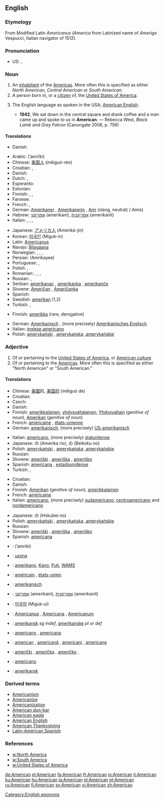 {{see|american}}
{{wikipedia|dab=American}}
==English==

===Etymology===
From Modified Latin ''Americanus'' (''America'' from Latinized name of  ''Amerigo'' Vespucci, Italian navigator of 1512).

===Pronunciation===
* US: {{SAMPA|/@"mEr@k@n/}}, {{IPA|/ə'mɛɹɪkən/}}

===Noun===
{{en-noun}}

# An [[inhabitant]] of the [[America]]s. More often this is specified as either ''North American'', ''Central American'' or ''South American.''
# A person born in, or a [[citizen]] of, the [[United States of America]].
# {{rare}} The English language as spoken in the USA; [[American English]].
#* '''1942''', We sat down in the central square and drank coffee and a man came up and spoke to us in '''American'''. — Rebecca West, ''Black Lamb and Grey Falcon'' (Canongate 2006, p. 756)

====Translations====
{{trans-top|inhabitant of the Americas}}
* Danish: {{t+|da|amerikaner|c}}
{{trans-mid}}
{{trans-bottom}}

{{trans-top|person born in or citizen of the USA}}
* Arabic: {{Arab|[[امريكي]]}} (’amrīki)
* Chinese: [[美国人]] (měiguó-rén)
* Croatian: {{t+|hr|Amerikanac|m}}, {{t+|hr|Amerikanka|f}}
* Danish: {{t+|da|amerikaner|c}}
* Dutch: {{t+|nl|Amerikaan|m}}, {{t-|nl|Amerikaanse|f}}
* Esperanto: {{t-|eo|usonano|xs=Esperanto}}
* Estonian: {{t-|et|ameeriklane}}
* Finnish: {{t+|fi|amerikkalainen}}, {{t-|fi|yhdysvaltalainen}}, {{t+|fi|jenkki}}
* Faroese: {{t-|fo|amerikanari|m|xs=Faroese}}
* French: {{t+|fr|Américain|m}}, {{t-|fr|Américaine|f}}
* German: [[Amerikaner]] {{m}}, [[Amerikanerin]] {{f}}, [[Ami]] {{m}} (slang, neutral) ({{plural}} Amis)
* Hebrew: [[אמריקני]] {{m}} (amerikani), [[אמריקנית]] {{f}} (amerikanit)
* Italian: {{t+|it|americano|m}}, {{t+|it|americana|f}}, {{t+|it|statunitense|m|f}},
{{trans-mid}}
* Japanese: [[アメリカ人]] (Ameriká-jin)
* Korean: [[미국인]] (Miguk-in)
* Latin: [[Americanus]]
* Navajo: [[Bilagáana]]
* Norwegian: {{t+|no|amerikaner|m}}, {{t-|no|amerikanerinne|f}}, {{t-|no|amerikanere|m|p}}, {{t-|no|amerikanerinner|f|p}}
* Persian: {{FAchar|[[آمریکای]]}} (Amrikayee)
* Portuguese: {{t+|pt|americano|m}}, {{t-|pt|americana|f}}
* Polish: {{t+|pl|Amerykanin|m}}, {{t+|pl|Amerykanka|f}}
* Romanian: {{t+|ro|american|m}}, {{t-|ro|americancă|f}}, {{t-|ro|americani|m|p}}, {{t-|ro|americance|f|p}}
* Russian: {{t+|ru|американец|m|tr=amerikánets|sc=Cyrl}}, {{t+|ru|американка|f|tr=amerikánka|sc=Cyrl}}
* Serbian: [[amerikanac]] {{m}}, [[amerikanka]] {{f}}, [[amerikanče]] {{n}}
* Slovene: [[Američan]] {{m}}, [[Američanka]] {{f}}
* Spanish: {{t+|es|estadounidense|m|f}}
* Swedish: [[amerikan]] {{c}} (1,2)
* Turkish: {{t+|tr|Amerikan}}, {{t-|tr|Amerikalı}}
{{trans-bottom}}

{{trans-top|American English}}
* Finnish: [[amerikka]] (rare, derogative)
{{trans-mid}}
* German: [[Amerikanisch]] {{n}}, (more precisely) [[Amerikanisches Englisch]] {{n}}
* Italian: [[inglese americano]] {{m}}
* Polish: [[amerykański]] {{m}}, [[amerykańska]] {{f}},[[amerykańskie]] {{n}}
{{trans-bottom}}

===Adjective===
{{en-adj}}

# Of or pertaining to the [[United States of America]], or [[w:Culture of the United States|American culture]]
# Of or pertaining to the [[America]]s. More often this is specified as either "North American" or "South American."

====Translations====
{{trans-top|of or pertaining to the U.S. or its culture}}
* Chinese: [[美國]]的, [[美国]][[的]] (měiguó de)
* Croatian: {{t+|hr|američki}}
* Czech: {{t+|cs|americký|m}}
* Danish: {{t-|da|amerikansk}}
* Finnish: [[amerikkalainen]], [[yhdysvaltalainen]], [[Yhdysvallat|Yhdysvaltain]] (''genitive of noun''), [[Amerikka|Amerikan]] (''genitive of noun'')
* French: [[américaine]] {{f}}, [[états-unienne]] {{f}}
* German: [[amerikanisch]], (more precisely) [[US-amerikanisch]]
{{trans-mid}}
* Italian: [[americano]], (more precisely) [[statunitense]]
* Japanese: {{t+|ja|アメリカ|sc=Jpan}}の (Amerika no), {{t+|ja|米国|sc=Jpan}}の (Beikoku no)
* Polish: [[amerykański]] {{m}}, [[amerykańska]] {{f}},[[amerykańskie]] {{n}}
* Russian: {{t+|ru|американский|tr=amerikánskij|sc=Cyrl}}
* Slovene: [[ameriški]] {{m}}, [[ameriška]] {{f}}, [[ameriško]] {{n}}
* Spanish: [[americana]] {{f}}, [[estadounidense]]
* Turkish: {{t-|tr|Amerikalı}}, {{t+|tr|Amerikan}}
{{trans-bottom}}

{{trans-top|of or pertaining to the Americas}}
* Croatian: {{t+|hr|američki}}
* Danish: {{t-|da|amerikansk}}
* Finnish: [[Amerikka|Amerikan]] (''genitive of noun''), [[amerikkalainen]]
* French: [[américaine]] {{f}}
* Italian: [[americano]], (more precisely) [[sudamericano]], [[centroamericano]] and [[nordamericano]]
{{trans-mid}}
* Japanese: {{t-|ja|北米|sc=Jpan}}の (Hokubei no)
* Polish: [[amerykański]] {{m}}, [[amerykańska]] {{f}},[[amerykańskie]] {{n}}
* Russian: {{t+|ru|американский|tr=amerikánskij|sc=Cyrl}}
* Slovene: [[ameriški]] {{m}}, [[ameriška]] {{f}}, [[ameriško]] {{n}}
* Spanish: [[americana]] {{f}}
{{trans-bottom}}

{{checktrans-top}}
* {{ttbc|Arabic}}: {{Arab|[[امريكي]]}} (’amríki)
* {{ttbc|Esperanto}}: [[usona]]
* {{ttbc|Filipino}}: [[amerikano]], [[Kano]], [[Puti]], [[WAMS]]
* {{ttbc|French}}: [[américain]] {{m}}, [[états-unien]] {{m}}
* {{ttbc|German}}: [[amerikanisch]]
* {{ttbc|Hebrew}}: [[אמריקני]] {{m}} (amerikani), [[אמריקנית]] {{f}} (amerikanit)
* {{ttbc|Korean}}: [[미국]][[의]] (Miguk-ui)
* {{ttbc|Latin}}: [[Americanus]] {{m}}, [[Americana]] {{f}}, [[Americanum]] {{n}}
* {{ttbc|Norwegian}}: [[amerikansk]] ''sg indef'', [[amerikanske]] ''pl or def''
* {{ttbc|Portuguese}}: [[americano]] {{m}}, [[americana]] {{f}}
* {{ttbc|Romanian}}: [[american]] {{m}}, [[americană]] {{f}}, [[americani]] {{m}} {{p}}, [[americane]] {{f}} {{p}}
* {{ttbc|Serbian}}: [[američki]] {{m}}, [[američka]] {{f}}, [[američko]] {{m}},
* {{ttbc|Spanish}}: [[americano]] {{m}}
* {{ttbc|Swedish}}: [[amerikansk]]
{{trans-bottom}}

===Derived terms===
* [[Americanism]]
* [[Americanize]]
* [[Americanization]]
* [[American dun-bar]]
* [[American eagle]]
* [[American English]]
* [[American Thanksgiving]]
* [[Latin-American Spanish]]

===References===
* [[w:North America]]
* [[w:South America]]
* [[w:United States of America]]

[[Category:English eponyms]]

[[de:American]]
[[el:American]]
[[fa:American]]
[[fr:American]]
[[io:American]]
[[it:American]]
[[ku:American]]
[[hu:American]]
[[ja:American]]
[[pl:American]]
[[pt:American]]
[[ru:American]]
[[fi:American]]
[[sv:American]]
[[vi:American]]
[[zh:American]]